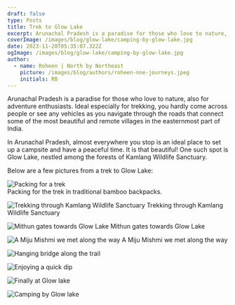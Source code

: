 ---
draft: false
type: Posts
title: Trek to Glow Lake
excerpt: Arunachal Pradesh is a paradise for those who love to nature, also for adventure enthusiasts and especially for trekking. You hardly come across people or see any vehicles as you navigate through the roads that connect some of the most beautiful and remote villages in the easternmost part of India.
coverImage: /images/blog/glow-lake/camping-by-glow-lake.jpg
date: 2023-11-28T05:35:07.322Z
ogImage: /images/blog/glow-lake/camping-by-glow-lake.jpg
author:
  - name: Roheen | North by Northeast
    picture: /images/blog/authors/roheen-nne-journeys.jpeg
    initials: RB
---

Arunachal Pradesh is a paradise for those who love to nature, also for adventure enthusiasts. Ideal especially for trekking, you hardly come across people or see any vehicles as you navigate through the roads that connect some of the most beautiful and remote villages in the easternmost part of India.

In Arunachal Pradesh, almost everywhere you stop is an ideal place to set up a campsite and have a peaceful time. It is that beautiful! One such spot is Glow Lake, nestled among the forests of Kamlang Wildlife Sanctuary.

Below are a few pictures from a trek to Glow Lake:
 
![Packing for a trek](/images/blog/glow-lake/packing-for-a-trek.jpg)  
Packing for the trek in traditional bamboo backpacks.

![Trekking through Kamlang Wildlife Sanctuary](/images/blog/glow-lake/trekking-through-kamlang-wildlife-sanctuary.jpg)
Trekking through Kamlang Wildlife Sanctuary

![Mithun gates towards Glow Lake](/images/blog/glow-lake/mithun-gates.jpg)
Mithun gates towards Glow Lake 

![A Miju Mishmi we met along the way](/images/blog/glow-lake/a-miju-mishmi-we-met-along-the-way.jpg)
A Miju Mishmi we met along the way  

![Hanging bridge along the trail](/images/blog/glow-lake/hanging-bridge-along-the-trail.jpg)

![Enjoying a quick dip](/images/blog/glow-lake/enjoying-a-quick-dip.jpg) 

![Finally at Glow lake](/images/blog/glow-lake/at-glow-lake.jpg)

![Camping by Glow lake](/images/blog/glow-lake/camping-by-glow-lake.jpg)
